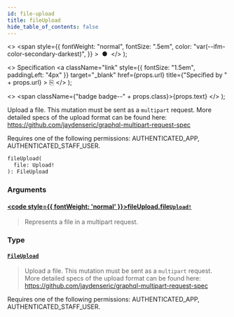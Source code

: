 ```yaml
---
id: file-upload
title: fileUpload
hide_table_of_contents: false
---
```


  <>
    <span
      style={{
        fontWeight: "normal",
        fontSize: ".5em",
        color: "var(--ifm-color-secondary-darkest)",
      }}
    >
      &nbsp;●&nbsp;
    </span>
  </>
);

  <>
    Specification
    <a
      className="link"
      style={{ fontSize: "1.5em", paddingLeft: "4px" }}
      target="\_blank"
      href={props.url}
      title={"Specified by " + props.url}
    >
      ⎘
    </a>
  </>
);

  <>
    <span className={"badge badge--" + props.class}>{props.text}</span>
  </>
);

Upload a file. This mutation must be sent as a `multipart` request. More detailed specs of the upload format can be found here: https://github.com/jaydenseric/graphql-multipart-request-spec

Requires one of the following permissions: AUTHENTICATED_APP, AUTHENTICATED_STAFF_USER.

```graphql
fileUpload(
  file: Upload!
): FileUpload
```

### Arguments

#### [<code style={{ fontWeight: 'normal' }}>fileUpload.<b>file</b></code>](#)<Bullet />[`Upload!`](../../api-reference/miscellaneous/scalars/upload) <Badge class="secondary" text="non-null"/> <Badge class="secondary" text="scalar"/> <Badge class="secondary" text="miscellaneous"/>

> Represents a file in a multipart request.

### Type

#### [`FileUpload`](../../api-reference/miscellaneous/objects/file-upload) <Badge class="secondary" text="object"/> <Badge class="secondary" text="miscellaneous"/>

> Upload a file. This mutation must be sent as a `multipart` request. More detailed specs of the upload format can be found here: https://github.com/jaydenseric/graphql-multipart-request-spec

Requires one of the following permissions: AUTHENTICATED_APP, AUTHENTICATED_STAFF_USER.

>
